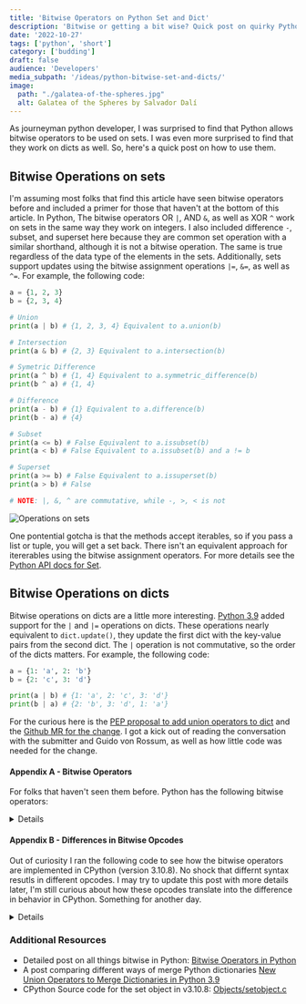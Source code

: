 ```yaml
---
title: 'Bitwise Operators on Python Set and Dict'
description: 'Bitwise or getting a bit wise? Quick post on quirky Python syntax for working with sets and dicts.'
date: '2022-10-27'
tags: ['python', 'short']
category: ['budding']
draft: false
audience: 'Developers'
media_subpath: '/ideas/python-bitwise-set-and-dicts/'
image:
  path: "./galatea-of-the-spheres.jpg"
  alt: Galatea of the Spheres by Salvador Dalí
---
```




As journeyman python developer, I was surprised to find that Python allows bitwise operators to be used on sets. I was even more surprised to find that they work on dicts as well. So, here's a quick post on how to use them.

## Bitwise Operations on sets

I'm assuming most folks that find this article have seen bitwise operators before and included a primer for those that haven't at the bottom of this article. In Python, The bitwise operators OR `|`, AND `&`, as well as XOR `^` work on sets in the same way they work on integers. I also included difference `-`, subset, and superset here because they are common set operation with a similar shorthand, although it is not a bitwise operation. The same is true regardless of the data type of the elements in the sets. Additionally, sets support updates using the bitwise assignment operations `|=`, `&=`, as well as `^=`. For example, the following code:

```py
a = {1, 2, 3}
b = {2, 3, 4}

# Union 
print(a | b) # {1, 2, 3, 4} Equivalent to a.union(b)

# Intersection 
print(a & b) # {2, 3} Equivalent to a.intersection(b)

# Symetric Difference
print(a ^ b) # {1, 4} Equivalent to a.symmetric_difference(b)
print(b ^ a) # {1, 4}

# Difference
print(a - b) # {1} Equivalent to a.difference(b)
print(b - a) # {4}

# Subset
print(a <= b) # False Equivalent to a.issubset(b)
print(a < b) # False Equivalent to a.issubset(b) and a != b

# Superset
print(a >= b) # False Equivalent to a.issuperset(b)
print(a > b) # False 

# NOTE: |, &, ^ are commutative, while -, >, < is not
``` 

<div style="max-width: 560px; margin: 0 auto;">
  <Image src={sets} alt="Operations on sets" />
</div>

One pontential gotcha is that the methods accept iterables, so if you pass a list or tuple, you will get a set back. There isn't an equivalent approach for itererables using the bitwise assignment operators. For more details see the [Python API docs for Set](https://docs.python.org/3/library/stdtypes.html#set-types-set-frozenset). 

## Bitwise Operations on dicts

Bitwise operations on dicts are a little more interesting. [Python 3.9](https://docs.python.org/3/whatsnew/3.9.html) added support for the `|` and `|=` operations on dicts. These operations nearly equivalent to `dict.update()`, they update the first dict with the key-value pairs from the second dict. The `|` operation is not commutative, so the order of the dicts matters. For example, the following code:

```py
a = {1: 'a', 2: 'b'}
b = {2: 'c', 3: 'd'}

print(a | b) # {1: 'a', 2: 'c', 3: 'd'}
print(b | a) # {2: 'b', 3: 'd', 1: 'a'}
```

For the curious here is the [PEP proposal to add union operators to dict](https://peps.python.org/pep-0584/) and the [Github MR for the change](https://github.com/python/cpython/pull/12088). I got a kick out of reading the conversation with the submitter and Guido von Rossum, as well as how little code was needed for the change.

#### Appendix A - Bitwise Operators

For folks that haven't seen them before. Python has the following bitwise operators:

<details>

```py
| # OR
1 | 0 = 1
1 | 1 = 1
0 | 1 = 1
0 | 0 = 0

& # AND
1 & 0 = 0
1 & 1 = 1
0 & 1 = 0
0 & 0 = 0

^ # XOR
1 ^ 0 = 1
1 ^ 1 = 0
0 ^ 1 = 1
0 ^ 0 = 0

~ # NOT
~1 = 0
~0 = 1

<< # Left Shift
1 << 1 = 10
1 << 2 = 100

>> # Right Shift
1 >> 1 = 0
10 >> 2 = 1
100 >> 2 = 10
```

</details>

#### Appendix B - Differences in Bitwise Opcodes

Out of curiosity I ran the following code to see how the bitwise operators are implemented in CPython (version 3.10.8). No shock that differnt syntax resutls in different opcodes. I may try to update this post with more details later, I'm still curious about how these opcodes translate into the difference in behavior in CPython. Something for another day.

<details>

```py
# Given sets
a = {1, 2, 3}
b = {2, 3, 4}

print(dis.dis("a | b"))
#  1           0 LOAD_NAME                0 (a)
#              2 LOAD_NAME                1 (b)
#              4 BINARY_OR
#              6 RETURN_VALUE

print(dis.dis("a.union(b)"))
#  1           0 LOAD_NAME                0 (a)
#              2 LOAD_NAME                1 (b)
#              4 LOAD_METHOD              2 (union)
#              6 CALL_METHOD              1
#              8 RETURN_VALUE

print(dis.dis("a & b"))
#  1           0 LOAD_NAME                0 (a)
#              2 LOAD_NAME                1 (b)
#              4 BINARY_AND
#              6 RETURN_VALUE

print(dis.dis("a.intersection(b)"))
#  1           0 LOAD_NAME                0 (a)
#              2 LOAD_NAME                1 (b)
#              4 LOAD_METHOD              2 (intersection)
#              6 CALL_METHOD              1
#              8 RETURN_VALUE

print(dis.dis("a ^ b"))
#  1           0 LOAD_NAME                0 (a)
#              2 LOAD_NAME                1 (b)
#              4 BINARY_XOR
#              6 RETURN_VALUE

print(dis.dis("a.symmetric_difference(b)"))
#  1           0 LOAD_NAME                0 (a)
#              2 LOAD_NAME                1 (b)
#              4 LOAD_METHOD              2 (symmetric_difference)
#              6 CALL_METHOD              1
#              8 RETURN_VALUE

print(dis.dis("a - b"))
#  1           0 LOAD_NAME                0 (a)
#              2 LOAD_NAME                1 (b)
#              4 BINARY_SUBTRACT
#              6 RETURN_VALUE

print(dis.dis("a.difference(b)"))
#  1           0 LOAD_NAME                0 (a)
#              2 LOAD_NAME                1 (b)
#              4 LOAD_METHOD              2 (difference)
#              6 CALL_METHOD              1
#              8 RETURN_VALUE
```

</details>

### Additional Resources

- Detailed post on all things bitwise in Python: [Bitwise Operators in Python](https://realpython.com/python-bitwise-operators/)
- A post comparing different ways of merge Python dictionaries [New Union Operators to Merge Dictionaries in Python 3.9](https://betterprogramming.pub/new-union-operators-to-merge-dictionaries-in-python-3-9-8c7dbbd1080c)
- CPython Source code for the set object in v3.10.8: [Objects/setobject.c](https://github.com/python/cpython/blob/v3.10.8/Objects/setobject.c)